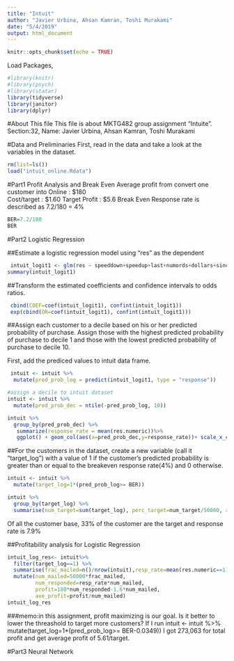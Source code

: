```yaml
---
title: "Intuit"
author: "Javier Urbina, Ahsan Kamran, Toshi Murakami"
date: "5/4/2019"
output: html_document
---
```


```r
knitr::opts_chunk$set(echo = TRUE)
```

Load Packages,
```r
#library(knitr)
#library(psych)
#library(statar)
library(tidyverse)
library(janitor)
library(dplyr)
```

#About This file
 This file is about MKTG482 group assignment "Intuite".
 Section:32, Name: Javier Urbina, Ahsan Kamran, Toshi Murakami

#Data and Preliminaries
 First, read in the data and take a look at the variables in the dataset.
 
```r
rm(list=ls())
load("intuit_online.Rdata")
```

#Part1 Profit Analysis and Break Even
 Average profit from convert one customer into Online : $180  
 Cost/target : $1.60
 Target Profit : $5.6
 Break Even Response rate is described as 7.2/180 = 4%

```r
BER=7.2/180
BER
```

#Part2 Logistic Regression

##Estimate a logistic regression model using “res” as the dependent
```r
 intuit_logit1 <- glm(res ~ speeddown+speedup+last+numords+dollars+sincepurch+version2013+upgraded+payroll+bizflag+sex+income+medhvalue, family = binomial(logit),data=intuit)
summary(intuit_logit1)
```

##Transform the estimated coefficients and confidence intervals to odds ratios.
```r
 cbind(COEF=coef(intuit_logit1), confint(intuit_logit1))
 exp(cbind(OR=coef(intuit_logit1), confint(intuit_logit1)))
```

##Assign each customer to a decile based on his or her predicted probability of purchase.   Assign those with the highest predicted probability of purchase to decile 1 and those with the lowest predicted probability of purchase to decile 10.

First, add the prediced values to intuit data frame.
```r
 intuit <- intuit %>% 
  mutate(pred_prob_log = predict(intuit_logit1, type = "response"))
```

```r
#assign a decile to intuit dataset
intuit <- intuit %>%
  mutate(pred_prob_dec = ntile(-pred_prob_log, 10))
```

```r
intuit %>% 
  group_by(pred_prob_dec) %>% 
   summarize(response_rate = mean(res.numeric))%>%
   ggplot() + geom_col(aes(x=pred_prob_dec,y=response_rate))+ scale_x_continuous(breaks=c(1,2,3,4,5,6,7,8,9,10))

```

##For the customers in the dataset, create a new variable (call it “target_log”) with a value of 1 if the customer’s predicted probability is greater than or equal to the breakeven response rate(4%) and 0 otherwise.
```r
intuit <- intuit %>%
  mutate(target_log=1*(pred_prob_log>= BER))
```

```r
intuit %>% 
  group_by(target_log) %>% 
  summarise(num_target=sum(target_log), perc_target=num_target/50000, response_rate=mean(pred_prob_log)) 
```

Of all the customer base, 33% of the customer are the target and response rate is 7.9%

##Profitability analysis for Logistic Regression
```r
intuit_log_res<- intuit%>% 
  filter(target_log==1) %>% 
  summarise(frac_mailed=n()/nrow(intuit),resp_rate=mean(res.numeric==1)) %>% 
  mutate(num_mailed=50000*frac_mailed,
         num_responded=resp_rate*num_mailed,
         profit=180*num_responded-1.6*num_mailed,
         ave_profit=profit/num_mailed)
intuit_log_res
```

###memo:in this assignment, profit maximizing is our goal. Is it better to lower the threashold to target more customers? 
If I run
 intuit <- intuit %>%
  mutate(target_log=1*(pred_prob_log>= BER-0.0349))
I got 273,063 for total profit and get average profit of 5.61/target.

#Part3 Neural Network

